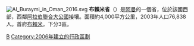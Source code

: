 [[File:Al_Buraymi_in_Oman_2016.svg|thumb]]
'''布賴米省'''（{{lang-ar|االبريمي|}}）是[[阿曼|阿曼]]的一個省，位於該國西部，西鄰[[阿拉伯聯合大公國|阿拉伯聯合大公國]]接壤。面積約4,000平方公里，2003年人口76,838人。首府[[布賴米|布賴米]]。下分3區。

{{阿曼行政區劃}}

[[Category:阿曼行政區劃|B]]
[[Category:2006年建立的行政區劃|Category:2006年建立的行政區劃]]